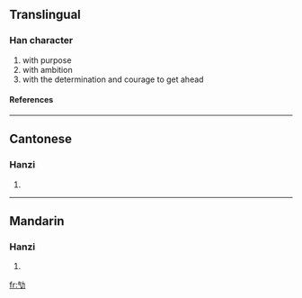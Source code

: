 ==Translingual==
===Han character===
{{Han char|rn=19|rad=力|as=04|sn=6|four=|canj=人弓大尸 (ONKS)}}
# with purpose
# with ambition
# with the determination and courage to get ahead
====References====
{{Han ref|kx=0146.200|hdz=10367.070|uh=3515|ud=13589}}

----
==Cantonese==
===Hanzi===
{{yue-hanzi|jyut=|y=gaat1, kaau1}}
# {{defn|Cantonese}}

----
==Mandarin==
===Hanzi===
{{cmn-hanzi|pin=[[jí]] ([[ji2]]), [[yì]] ([[yi4]])|wg=chi<sup>2</sup>, i<sup>4</sup>}}
# {{defn|Mandarin}}

[[fr:㔕]]